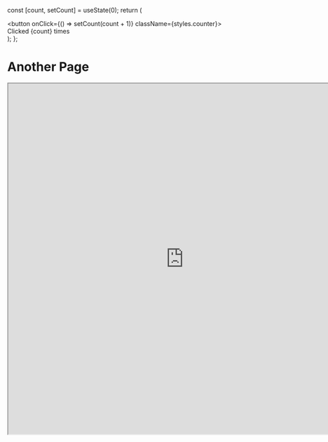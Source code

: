 
  const [count, setCount] = useState(0);
  return (
    <div>
      <button onClick={() => setCount(count + 1)} className={styles.counter}>
        Clicked {count} times
      </button>
    </div>
  );
};


# Another Page

<iframe
  src="https://openprocessing.org/sketch/2703701/embed/"
  width="800"
  height="800"
  loading="lazy"
  allowFullScreen
  style={{ border: 0, borderRadius: 12 }}
/>

